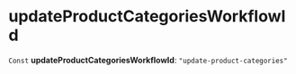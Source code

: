 
# updateProductCategoriesWorkflowId

 `Const` **updateProductCategoriesWorkflowId**: `"update-product-categories"`
